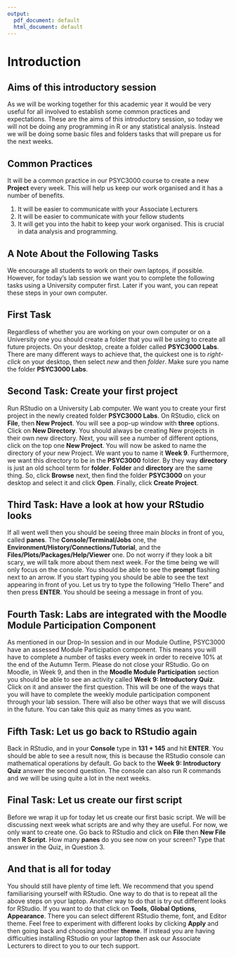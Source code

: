 ```yaml
---
output:
  pdf_document: default
  html_document: default
---
```

# Introduction

## Aims of this introductory session

As we will be working together for this academic year it would be very useful for all involved to establish some common practices and expectations. These are the aims of this introductory session, so today we will not be doing any programming in R or any statistical analysis. Instead we will be doing some basic files and folders tasks that will prepare us for the next weeks.


## Common Practices
It will be a common practice in our PSYC3000 course to create a new **Project** every week. This will help us keep our work organised and it has a number of benefits.  

1. It will be easier to communicate with your Associate Lecturers 
2. It will be easier to communicate with your fellow students  
3. It will get you into the habit to keep your work organised. This is crucial in data analysis and programming.

## A Note About the Following Tasks
We encourage all students to work on their own laptops, if possible. However, for today's lab session we want you to complete the following tasks using a University computer first. Later if you want, you can repeat these steps in your own computer. 

## First Task
Regardless of whether you are working on your own computer or on a University one you should create a folder that you will be using to create all future projects. On your desktop, create a folder called **PSYC3000 Labs**. There are many different ways to achieve that, the quickest one is to *right-click* on your desktop, then select *new* and then *folder*. Make sure you name the folder **PSYC3000 Labs**.

## Second Task: Create your first project
Run RStudio on a University Lab computer. We want you to create your first project in the newly created folder **PSYC3000 Labs**. On RStudio, click on **File**, then **New Project**. You will see a pop-up window with **three** options. Click on **New Directory**. You should always be creating New projects in their own new directory. Next, you will see a number of different options, click on the top one **New Project**. You will now be asked to name the directory of your new Project. We want you to name it **Week 9**. Furthermore, we want this directory to be in the **PSYC3000** folder. By they way **directory** is just an old school term for **folder**. **Folder** and **directory** are the same thing. So, click **Browse** next, then find the folder **PSYC3000** on your desktop and select it and click **Open**. Finally, click **Create Project**.

## Third Task: Have a look at how your RStudio looks
If all went well then you should be seeing three main *blocks* in front of you, called **panes**. The **Console/Terminal/Jobs** one, the **Environment/History/Connections/Tutorial**, and the **Files/Plots/Packages/Help/Viewer** one. Do not worry if they look a bit scary, we will talk more about them next week. For the time being we will only focus on the console. You should be able to see the **prompt** flashing next to an arrow. If you start typing you should be able to see the text appearing in front of you. Let us try to type the following "Hello There" and then press **ENTER**. You should be seeing a message in front of you. 

## Fourth Task: Labs are integrated with the Moodle Module Participation Component
As mentioned in our Drop-In session and in our Module Outline, PSYC3000 have an assessed Module Participation component. This means you will have to complete a number of tasks every week in order to receive 10% at the end of the Autumn Term. Please do not close your RStudio. Go on Moodle, in Week 9, and then in the **Moodle Module Participation** section you should be able to see an activity called **Week 9: Introductory Quiz**. Click on it and answer the first question. This will be one of the ways that you will have to complete the weekly module participation component through your lab session. There will also be other ways that we will discuss in the future. You can take this quiz as many times as you want.


## Fifth Task: Let us go back to RStudio again
Back in RStudio, and in your **Console** type in **131 + 145** and hit **ENTER**. You should be able to see a result now, this is because the RStudio console can mathematical operations by default. Go back to the **Week 9: Introductory Quiz** answer the second question. The console can also run R commands and we will be using quite a lot in the next weeks.


## Final Task: Let us create our first script
Before we wrap it up for today let us create our first basic script. We will be discussing next week what scripts are and why they are useful. For now, we only want to create one. Go back to RStudio and click on **File** then **New File** then **R Script**. How many **panes** do you see now on your screen? Type that answer in the Quiz, in Question 3.

## And that is all for today
You should still have plenty of time left. We recommend that you spend familiarising yourself with RStudio. One way to do that is to repeat all the above steps on your laptop. Another way to do that is try out different looks for RStudio. If you want to do that click on **Tools**, **Global Options**, **Appearance**. There you can select different RStudio theme, font, and Editor theme. Feel free to experiment with different looks by clicking **Apply** and then going back and choosing another **theme**. If instead you are having difficulties installing RStudio on your laptop then ask our Associate Lecturers to direct to you to our tech support.




